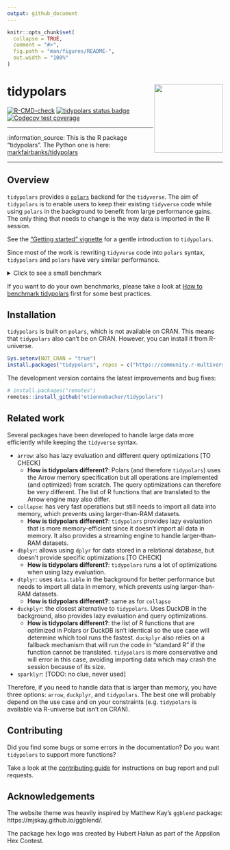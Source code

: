 ```yaml
---
output: github_document
---
```


```r
knitr::opts_chunk$set(
  collapse = TRUE,
  comment = "#>",
  fig.path = "man/figures/README-",
  out.width = "100%"
)
```

# tidypolars <a href="https://tidypolars.etiennebacher.com/"><img src="man/figures/logo.png" align="right" height="160" /></a>

<!-- badges: start -->
[![R-CMD-check](https://github.com/etiennebacher/tidypolars/actions/workflows/R-CMD-check.yml/badge.svg)](https://github.com/etiennebacher/tidypolars/actions/workflows/R-CMD-check.yml)
[![tidypolars status badge](https://etiennebacher.r-universe.dev/badges/tidypolars)](https://etiennebacher.r-universe.dev/tidypolars)
[![Codecov test coverage](https://codecov.io/gh/etiennebacher/tidypolars/branch/main/graph/badge.svg)](https://app.codecov.io/gh/etiennebacher/tidypolars?branch=main)
<!-- badges: end -->


---

:information_source: This is the R package "tidypolars". The Python one is here: [markfairbanks/tidypolars](https://github.com/markfairbanks/tidypolars) 

---

<!-- * [Motivation](#motivation) -->
<!-- * [Installation](#installation) -->
<!-- * [Example](#example) -->
<!-- * [Contributing](#contributing) -->


## Overview

`tidypolars` provides a [`polars`](https://rpolars.github.io/) backend for the
`tidyverse`. The aim of `tidypolars` is to enable users to keep their existing
`tidyverse` code while using `polars` in the background to benefit from large
performance gains. The only thing that needs to change is the way data is
imported in the R session.

See the ["Getting started" vignette](https://tidypolars.etiennebacher.com/articles/tidypolars) 
for a gentle introduction to `tidypolars`.

Since most of the work is rewriting `tidyverse` code into `polars` syntax, 
`tidypolars` and `polars` have very similar performance.

<details>
<summary>Click to see a small benchmark</summary>

The main purpose of this benchmark is to show that `polars` and `tidypolars` are
close and to give an idea of the performance. For more thorough, representative 
benchmarks about `polars`, take a look at [DuckDB benchmarks](https://duckdblabs.github.io/db-benchmark/) instead.

```r
# library(collapse, warn.conflicts = FALSE)
# library(dplyr, warn.conflicts = FALSE)
# library(dtplyr)
# library(polars)
# library(tidypolars)

# large_iris <- data.table::rbindlist(rep(list(iris), 100000))
# large_iris_pl <- as_polars_lf(large_iris)
# large_iris_dt <- lazy_dt(large_iris)

# format(nrow(large_iris), big.mark = ",")

# bench::mark(
#   polars = {
#     large_iris_pl$
#       select(c("Sepal.Length", "Sepal.Width", "Petal.Length", "Petal.Width"))$
#       with_columns(
#         pl$when(
#           (pl$col("Petal.Length") / pl$col("Petal.Width") > 3)
#         )$then(pl$lit("long"))$
#           otherwise(pl$lit("large"))$
#           alias("petal_type")
#       )$
#       filter(pl$col("Sepal.Length")$is_between(4.5, 5.5))$
#       collect()
#   },
#   tidypolars = {
#     large_iris_pl |>
#       select(starts_with(c("Sep", "Pet"))) |>
#       mutate(
#         petal_type = ifelse((Petal.Length / Petal.Width) > 3, "long", "large")
#       ) |> 
#       filter(between(Sepal.Length, 4.5, 5.5)) |> 
#       compute()
#   },
#   dplyr = {
#     large_iris |>
#       select(starts_with(c("Sep", "Pet"))) |>
#       mutate(
#         petal_type = ifelse((Petal.Length / Petal.Width) > 3, "long", "large")
#       ) |>
#       filter(between(Sepal.Length, 4.5, 5.5))
#   },
#   dtplyr = {
#     large_iris_dt |>
#       select(starts_with(c("Sep", "Pet"))) |>
#       mutate(
#         petal_type = ifelse((Petal.Length / Petal.Width) > 3, "long", "large")
#       ) |>
#       filter(between(Sepal.Length, 4.5, 5.5)) |> 
#       as.data.frame()
#   },
#   collapse = {
#     large_iris |>
#       fselect(c("Sepal.Length", "Sepal.Width", "Petal.Length", "Petal.Width")) |>
#       fmutate(
#         petal_type = data.table::fifelse((Petal.Length / Petal.Width) > 3, "long", "large")
#       ) |>
#       fsubset(Sepal.Length >= 4.5 & Sepal.Length <= 5.5)
#   },
#   check = FALSE,
#   iterations = 40
# )

# NOTE: do NOT take the "mem_alloc" results into account.
# `bench::mark()` doesn't report the accurate memory usage for packages calling
# Rust code.
```
</details>

If you want to do your own benchmarks, please take a look at [How to benchmark tidypolars](https://tidypolars.etiennebacher.com/articles/how-to-benchmark) first for some best practices.


## Installation

`tidypolars` is built on `polars`, which is not available on CRAN. This means 
that `tidypolars` also can't be on CRAN. However, you can install it from 
R-universe.

```r
Sys.setenv(NOT_CRAN = "true")
install.packages("tidypolars", repos = c("https://community.r-multiverse.org", 'https://cloud.r-project.org'))
```

The development version contains the latest improvements and bug fixes:

```r
# install.packages("remotes")
remotes::install_github("etiennebacher/tidypolars")
```


## Related work

Several packages have been developed to handle large data more efficiently while keeping the `tidyverse` syntax.

* `arrow`: also has lazy evaluation and different query optimizations [TO CHECK]
  - **How is tidypolars different?**: Polars (and therefore `tidypolars`) uses the Arrow memory specification but all operations are implemented (and optimized) from scratch. The query optimizations can therefore be very different. The list of R functions that are translated to the Arrow engine may also differ.

* `collapse`: has very fast operations but still needs to import all data into memory, which prevents using larger-than-RAM datasets.
  - **How is tidypolars different?**: `tidypolars` provides lazy evaluation that is more memory-efficient since it doesn't import all data in memory. It also provides a streaming engine to handle larger-than-RAM datasets.

* `dbplyr`: allows using `dplyr` for data stored in a relational database, but doesn't provide specific optimizations [TO CHECK] 
  - **How is tidypolars different?**: `tidypolars` runs a lot of optimizations when using lazy evaluation.

* `dtplyr`: uses `data.table` in the background for better performance but needs to import all data in memory, which prevents using larger-than-RAM datasets.
  - **How is tidypolars different?**: same as for `collapse` 

* `duckplyr`: the closest alternative to `tidypolars`. Uses DuckDB in the background, also provides lazy evaluation and query optimizations. 
  - **How is tidypolars different?**: the list of R functions that are optimized in Polars or DuckDB isn't identical so the use case will determine which tool runs the fastest. `duckplyr` also relies on a fallback mechanism that will run the code in "standard R" if the function cannot be translated. `tidypolars` is more conservative and will error in this case, avoiding importing data which may crash the session because of its size.

* `sparklyr`: [TODO: no clue, never used]


Therefore, if you need to handle data that is larger than memory, you have three options: `arrow`, `duckplyr`, and `tidypolars`.
The best one will probably depend on the use case and on your constraints (e.g. `tidypolars` is available via R-universe but isn't on CRAN).


## Contributing

Did you find some bugs or some errors in the documentation? Do you want 
`tidypolars` to support more functions?

Take a look at the [contributing guide](https://tidypolars.etiennebacher.com/CONTRIBUTING.html) for instructions
on bug report and pull requests.


## Acknowledgements

The website theme was heavily inspired by Matthew Kay's `ggblend` package: https://mjskay.github.io/ggblend/.

The package hex logo was created by Hubert Hałun as part of the Appsilon Hex 
Contest.
